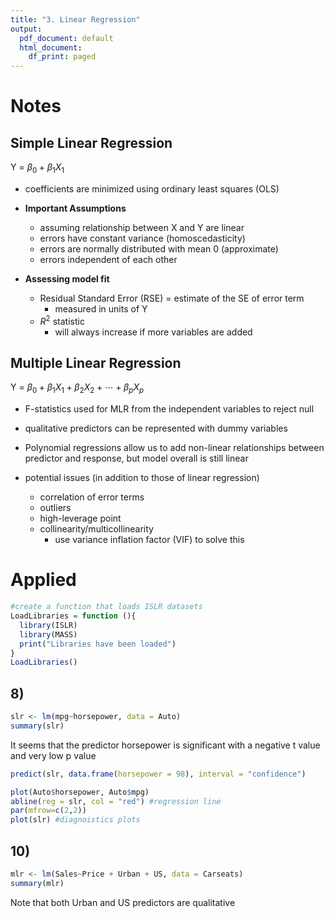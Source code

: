 ```yaml
---
title: "3. Linear Regression"
output:
  pdf_document: default
  html_document:
    df_print: paged
---
```

# Notes

## Simple Linear Regression

Y = $\beta_{0} + \beta_{1}X_{1}$ 

+ coefficients are minimized using ordinary least squares (OLS)


* **Important Assumptions**
  + assuming relationship between X and Y are linear
  + errors have constant variance (homoscedasticity)
  + errors are normally distributed with mean 0 (approximate)
  + errors independent of each other
  
* **Assessing model fit**
  + Residual Standard Error (RSE) = estimate of the SE of error term
    + measured in units of Y
  + $R^2$ statistic
    + will always increase if more variables are added
  
## Multiple Linear Regression

Y = $\beta_{0} + \beta_{1}X_{1} + \beta_{2}X_{2} + \cdots + \beta_{p}X_{p}$

* F-statistics used for MLR from the independent variables to reject null

* qualitative predictors can be represented with dummy variables

* Polynomial regressions allow us to add non-linear relationships between predictor and response, but model overall is still linear

* potential issues (in addition to those of linear regression)
  + correlation of error terms
  + outliers
  + high-leverage point
  + collinearity/multicollinearity 
    + use variance inflation factor (VIF) to solve this

# Applied
```r
#create a function that loads ISLR datasets
LoadLibraries = function (){
  library(ISLR)
  library(MASS)
  print("Libraries have been loaded")
}
LoadLibraries()
```

## 8)
```r
slr <- lm(mpg~horsepower, data = Auto)
summary(slr)
```
It seems that the predictor horsepower is significant with a negative t value and very low p value

```r
predict(slr, data.frame(horsepower = 98), interval = "confidence")
```
```r
plot(Auto$horsepower, Auto$mpg)
abline(reg = slr, col = "red") #regression line
par(mfrow=c(2,2))
plot(slr) #diagnoistics plots 
```

## 10)
```r
mlr <- lm(Sales~Price + Urban + US, data = Carseats)
summary(mlr)
```
Note that both Urban and US predictors are qualitative